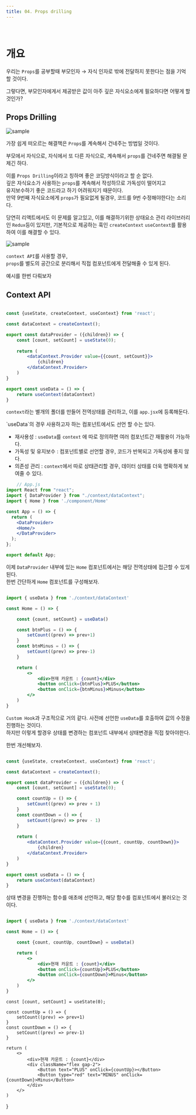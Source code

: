 ```yaml
---
title: 04. Props drilling
---
```




<br/>

# 개요

우리는 `Props`를 공부할때 부모인자 → 자식 인자로 밖에 전달하지 못한다는 점을 기억할 것이다.

그렇다면, 부모인자에게서 제공받은 값이 아주 깊은 자식요소에게 필요하다면 어떻게 할 것인가?

## Props Drilling

![sample](/img/2024-05-21-11-12-03.png)

가장 쉽게 떠오르는 해결책은 `Props`를 계속해서 건네주는 방법일 것이다.

부모에서 자식으로, 자식에서 또 다른 자식으로, 계속해서 `props`를 건네주면 해결될 문제긴 하다.

이를 `Props Drilling`이라고 칭하며 좋은 코딩방식이라고 할 순 없다. <br/>
깊은 자식요소가 사용하는 `props`를 계속해서 작성하므로 가독성이 떨어지고 <br/>
유지보수하기 좋은 코드라고 하기 어려워지기 때문이다. <br/>
만약 9번째 자식요소에게 `props`가 필요없게 될경우, 코드를 9번 수정해야한다는 소리다.

당연히 리액트에서도 이 문제를 알고있고, 이를 해결하기위한 상태요소 관리 라이브러리인 `Redux`등이 있지만,
기본적으로 제공하는 훅인 `createContext` `useContext`를 활용하여 이를 해결할 수 있다.

![sample](/img/2024-05-21-11-12-14.png)

`context API`를 사용할 경우, <br/>  `props`를 별도의 공간으로 분리해서 직접 컴포넌트에게 전달해줄 수 있게 된다.

예시를 한번 다뤄보자

## Context API

```jsx filename="context/dataContext.jsx"

const {useState, createContext, useContext} from 'react';

const dataContext = createContext();

export const dataProvider = ({children}) => {
	const [count, setCount] = useState(0);
	
	return (
		<dataContext.Provider value={{count, setCount}}>
			{children}
		</dataContext.Provider>
	)
}

export const useData = () => {
	return useContext(dataContext)
}

```

`context`라는 별개의 폴더를 만들어 전역상태를 관리하고, 이를 `app.jsx`에 등록해둔다.

<Callout type="info">
`useData`의 경우 사용하고자 하는 컴포넌트에서도 선언 할 수는 있다.
</Callout>

- 재사용성 : `useData`를 `context` 에 따로 정의하면 여러 컴포넌트간 재활용이 가능하다.
- 가독성 및 유지보수 : 컴포넌트별로 선언할 경우, 코드가 반복되고 가독성에 좋지 않다.
- 의존성 관리 : `context`에서 따로 상태관리할 경우, 데이터 상태를 더욱 명확하게 보여줄 수 있다.


```jsx filename="app.jsx"
	// App.js
import React from "react";
import { DataProvider } from "./context/dataContext";
import { Home } from './component/Home' 

const App = () => {
  return (
    <DataProvider>
	<Home/>
    </DataProvider>
  );
};

export default App;
```

이제 `DataProvider` 내부에 있는 `Home` 컴포넌트에서는 해당 전역상태에 접근할 수 있게된다. <br/>
한번 간단하게 `Home` 컴포넌트를 구성해보자.

```jsx filename="component/Home.jsx"

import { useData } from './context/dataContext'

const Home = () => {

	const {count, setCount} = useData()

	const btnPlus = () => {
		setCount((prev) => prev+1)
	}
	const btnMinus = () => {
		setCount((prev) => prev-1)
	}

	return (
		<>
			<div>현재 카운트 : {count}</div>
			<button onClick={btnPlus}>PLUS</button>
			<button onClick={btnMinus}>Minus</button>
		</>
	)
}

```

`Custom Hook`과 구조적으로 거의 같다. 사전에 선언한 `useData`를 호출하여 값의 수정을 진행하는 것이다. <br/>
하지만 이렇게 할경우 상태를 변경하는 컴포넌트 내부에서 상태변경을 직접 찾아야한다.<br/>

한번 개선해보자.

```jsx filename="context/dataContext.jsx"

const {useState, createContext, useContext} from 'react';

const dataContext = createContext();

export const dataProvider = ({children}) => {
	const [count, setCount] = useState(0);

	const countUp = () => {
		setCount((prev) => prev + 1)
	}
	const countDown = () => {
		setCount((prev) => prev - 1)
	}
	
	return (
		<dataContext.Provider value={{count, countUp, countDown}}>
			{children}
		</dataContext.Provider>
	)
}

export const useData = () => {
	return useContext(dataContext)
}

```

상태 변경을 진행하는 함수를 애초에 선언하고, 해당 함수를 컴포넌트에서 불러오는 것이다.

```jsx filename="component/Home.jsx"

import { useData } from './context/dataContext'

const Home = () => {

	const {count, countUp, countDown} = useData()

	return (
		<>
			<div>현재 카운트 : {count}</div>
			<button onClick={countUp}>PLUS</button>
			<button onClick={countDown}>Minus</button>
		</>
	)
}
```


	const [count, setCount] = useState(0);
	
	const countUp = () => {
		setCount((prev) => prev+1)
	}
	const countDown = () => {
		setCount((prev) => prev-1)
	}

	return (
		<>
			<div>현재 카운트 : {count}</div>
			<div className="flex gap-2">
				<Button text="PLUS" onClick={countUp}></Button>
				<Button type="red" text="MINUS" onClick={countDown}>Minus</Button>
			</div>
		</>
	)
}

<Preview>
<Home/>
</Preview>

